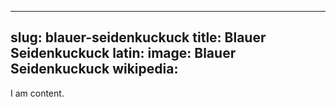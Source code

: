 
---
slug: blauer-seidenkuckuck
title: Blauer Seidenkuckuck
latin:
image: Blauer Seidenkuckuck
wikipedia: 
---

I am content.
